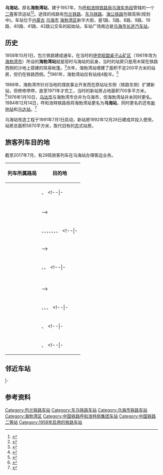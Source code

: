 {{Infobox China railway station
|车站名称 = 乌海站
|图片 = Wuhai Railway Station (20171006145809).jpg
|图片介绍 = 乌海火车站
|其他名称 = 海勃湾站（1957-1984年）
|车站拼音 = Wūhǎi Zhàn
|英文名称 = Wuhai Railway Station
|车站代码 = 14729<ref>{{cite book|title=中华人民共和国铁路车站代码（GB/T 10302-2010）|publisher=中国标准出版社|year=2010|isbn=155066140495|ignore-isbn-error=true|pages=38}}</ref>
|电报码 = WVC
|拼音码 = WHA
|始建时间 = 1957年（原址）<br />1991年7月1日（现有站房）
|开通运营 = 1958年10月1日（原址）<br />1992年12月28日（现有站房）
|车站位置 = [[内蒙古|内蒙古]][[乌海市|乌海市]][[海勃湾区|海勃湾区]][[新华街道_(乌海市)|新华大街]]
|坐标 = {{coord|39|40|07.95|N|106|48|02.06|E|display=inline,title}}
|归属 = [[呼和浩特铁路局|呼和浩特铁路局]][[乌海车务段|乌海车务段]]
|线路 = [[包兰铁路|包兰铁路]]、[[东乌铁路|东乌铁路]]、[[海公铁路|海公铁路]]、[[包头|包]] [[银川|银]]铁路(规划中)
|车站等级 = [[二等站_(中国大陆)|二等站]]
|月台数目 = 2个
|股道数目 = 17
}}

'''乌海站'''，原名'''海勃湾站'''，建于1957年，为[[呼和浩特铁路局|呼和浩特铁路局]][[乌海车务段|乌海车务段]]管辖的一个[[二等站|二等]]客货运站<ref>{{Cite book|title=中国铁路站名词典|last=[[孙本祥|孙本祥]]主编|first=|publisher=北京：[[中国铁道出版社|中国铁道出版社]]|year=2003.04|isbn=7-113-03941-3|location=|pages=618-622}}</ref><ref>{{cite news|url=http://nmgwh.wenming.cn/ckhy/201508/t20150821_1929162.shtml|title=乌海车务段：用心服务 展示城市文明|publisher=[[乌海晚报|乌海晚报]]|date=2015-08-21|accessdate=2015-11-28|archive-date=2018-09-07|archive-url=https://web.archive.org/web/20180907110433/http://nmgwh.wenming.cn/ckhy/201508/t20150821_1929162.shtml|dead-url=no}}</ref>。途径的线路有[[包兰铁路|包兰铁路]]、[[东乌铁路|东乌铁路]]、[[海公铁路|海公铁路]]包银高铁(规划中)。车站位于[[内蒙古|内蒙古]] [[乌海市|乌海市]] [[海勃湾区|海勃湾区]]新华大街，是1路、5路、8路、9路、19路、40路、41路、42路公交车的起始站，车站广场南边是[[乌海市长途汽车站|乌海市长途汽车站]]。

==历史==
1958年10月1日，包兰铁路建成通车，在当时的[[伊克昭盟|伊克昭盟]][[桌子山矿区|桌子山矿区]]（1961年改为[[海勃湾市|海勃湾市]]）所设的'''海勃湾站'''就是现时乌海站的前身，当时的站房只是用木架在铁路西侧的沙地上搭建的简易帐篷。<ref>{{cite news|author=颜慧|url=http://www.wuhaidaily.com/news.aspx?id=74432|title=我为建设乌海添砖加瓦——下海勃湾砖瓦厂老人刘特的追忆|publisher=乌海日报|date=2012-03-07|accessdate=2015-02-21|deadurl=yes|archiveurl=https://web.archive.org/web/20150221143418/http://www.wuhaidaily.com/news.aspx?id=74432|archivedate=2015-02-21}}</ref>次年，海勃湾站增建了面积不足200平方米的站房，但仍在铁路西侧。<ref>{{cite news|url=http://www.wuhaidaily.com/news.aspx?id=24170|title=今日海勃湾旧貌换新颜|author=李振翔|publisher=乌海日报|date=2009-09-25|accessdate=2015-02-21|deadurl=yes|archiveurl=https://web.archive.org/web/20150221144942/http://www.wuhaidaily.com/news.aspx?id=24170|archivedate=2015-02-21}}</ref>1961年，海勃湾站仅有站线4股半。<ref>{{cite book|author=乌海市档案史志局|title=乌海市志|publisher=内蒙古人民出版社|year=1996|isbn=9787204031351}}</ref>

1968年，海勃湾市针对当地的煤炭事业开发而在原站址东侧（铁路东侧）扩建新站，但修修停停，直至1971年才完工，当时的新站房占地面积700多平方米。<ref>{{cite news|url=http://szb.northnews.cn/nmgrb/html/2015-01/15/content_1172123.htm|title=海勃湾火车站|publisher=[[内蒙古日报|内蒙古日报]]|date=2015-01-15|accessdate=2015-02-21|deadurl=yes|archiveurl=https://web.archive.org/web/20150221143349/http://szb.northnews.cn/nmgrb/html/2015-01/15/content_1172123.htm|archivedate=2015-02-21}}</ref>1976年1月10日，[[乌达区|乌达市]]与海勃湾市合并为乌海市，但海勃湾站并未同时更名。1984年12月14日，呼和浩特铁路局将海勃湾站更名为'''乌海站'''，同时更名的还有[[乌海北站|新地站]]和[[乌海西站|乌达站]]。<ref>{{cite web|url=http://www.haibowan.gov.cn/n16/n1573/n482968/n482987/493412.html|title=乌海大事记(下)|publisher=海勃湾区政务网|date=2006-05-19|accessdate=2015-02-21|archive-url=https://web.archive.org/web/20150221145644/http://www.haibowan.gov.cn/n16/n1573/n482968/n482987/493412.html|archive-date=2015-02-21|dead-url=yes}}</ref>

乌海站改造工程于1991年7月1日启动，新站房1992年12月28日建成并投入使用，站房总面积5870平方米，取代旧有的[[苏联|苏]]式站房。

== 旅客列车目的地 ==
截至2017年7月，有29班旅客列车在乌海站办理客运业务。
{| class="wikitable sortable" style="font-size: 90%"
!列车所属路局
!目的地
|-
|<center>{{sort|Beijing|[[北京铁路局|北京铁路局]]}}
|{{站|天津}}、{{站|西宁}}
<!--|-
|<center>{{sort|Chengdu|[[成都铁路局|成都铁路局]]}}
|{{站|}}
|-
|<center>{{sort|Guangzhou|[[广州铁路（集团）公司|广州铁路集团]]}}
|{{站|}}
|-
|<center>{{sort|Harbin|[[哈尔滨铁路局|哈尔滨铁路局]]}}
|{{站|}}-->
|-
|<center>{{sort|Hohhot|[[呼和浩特铁路局|呼和浩特铁路局]]}}
|{{站|包头}}、{{站|昌平北}}、{{站|呼和浩特}}、{{站|兰州西}}、{{站|天津}}、{{站|乌海西}}、{{站|银川}}、{{站|北京}}
<!--|-
|<center>{{sort|Jinan|[[济南铁路局|济南铁路局]]}}
|{{站|}}
|-
|<center>{{sort|Kunming|[[昆明铁路局|昆明铁路局]]}}
|{{站|}}-->
|-
|<center>{{sort|Lanzhou|[[兰州铁路局|兰州铁路局]]}}
|{{站|北京}}、{{站|敦煌}}、{{站|银川}}
<!--|-
|<center>{{sort|Nanchang|[[南昌铁路局|南昌铁路局]]}}
|{{站|}}
|-
|<center>{{sort|Nanning|[[南宁铁路局|南宁铁路局]]}}
|{{站|}}
|-
|<center>{{sort|Qingzang|[[青藏铁路公司|青藏铁路公司]]}}
|{{站|}}
|-
|<center>{{sort|Shanghai|[[上海铁路局|上海铁路局]]}}
|{{站|}}-->
|-
|<center>{{sort|Shenyang|[[沈阳铁路局|沈阳铁路局]]}}
|{{站|长春}}、{{站|沈阳北}}、{{站|乌鲁木齐}}、{{站|西宁}}
<!--|-
|<center>{{sort|Taiyuan|[[太原铁路局|太原铁路局]]}}
|{{站|}}-->
|-
|<center>{{sort|Urumqi|[[乌鲁木齐铁路局|乌鲁木齐铁路局]]}}
|{{站|北京}}、{{站|乌鲁木齐}}
<!--|-
|<center>{{sort|Wuhan|[[武汉铁路局|武汉铁路局]]}}
|{{站|}}-->
|-
|<center>{{sort|Xi'an|[[西安铁路局|西安铁路局]]}}
|{{站|乌海西}}、{{站|西安}}
<!--|-
|<center>{{sort|Zhengzhou|[[郑州铁路局|郑州铁路局]]}}
|{{站|}}-->
|}

==邻近车站==
{{Start rail box|[[中国铁路|中国铁路]]}}
{{s-inop|<s>[[源地站|源地站]]</s>|[[包头站|包头]]方向}}
{{s-line|[[包兰铁路|包兰铁路]]<br />← 6km 乌海站 7km →}}
{{s-inop|<s>[[中滩站|中滩站]]</s>|[[兰州站|兰州]]方向}}
|-
{{Terminus}}
{{s-line|[[海公铁路|海公铁路]]<br />{{0}}{{0}}{{0}}{{0}}{{0}}乌海站 8km →}}
{{s-inop|[[卡布其站|卡布其站]]|海公线[[公乌素站|公乌素]]方向<br />东乌线[[海勒斯壕站|海勒斯壕]]方向}}
{{End box}}

==参考资料==
{{reflist}}

{{包兰铁路}}
{{东乌铁路}}
{{海公铁路}}

[[Category:包兰铁路车站|Category:包兰铁路车站]]
[[Category:东乌铁路车站|Category:东乌铁路车站]]
[[Category:乌海市铁路车站|Category:乌海市铁路车站]]
[[Category:海勃湾区|Category:海勃湾区]]
[[Category:中国铁路呼和浩特局集团车站|Category:中国铁路呼和浩特局集团车站]]
[[Category:中国铁路二等站|Category:中国铁路二等站]]
[[Category:1958年启用的铁路车站|Category:1958年启用的铁路车站]]